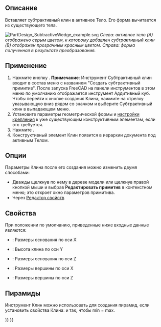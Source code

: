 <languages/>

<div class="mw-translate-fuzzy">
{{Docnav/ru
|[[PartDesign_SubtractivePrism/ru|Субтрактивная призма]]
|[[PartDesign_Mirrored/ru|Симметрия]]
|[[PartDesign_Workbench/ru|Верстак PartDesign]]
|IconL=PartDesign_SubtractivePrism.svg
|IconR=PartDesign_Mirrored.svg
|IconC=Workbench_PartDesign.svg
}}
</div>

{{GuiCommand/ru
|Name/ru=Субтрактивный клин
|Name=PartDesign_SubtractiveWedge
|MenuLocation=Part Design → Создать субтрактивный примитив → Субтрактивный клин
|Workbenches=[[PartDesign_Workbench/ru|PartDesign]]
|Version=0.17
|SeeAlso=[[PartDesign_CompPrimitiveSubtractive/ru|Создать субтрактивный примитив]], [[PartDesign_AdditiveWedge/ru|Аддитивный клин]]
}}

<span id="Description"></span>
==Описание==

Вставляет субтрактивный клин в активное Тело. Его форма вычитается из существующего тела.

[[File:PartDesign_SubtractiveWedge_example.svg|none]]
''Слева: активное тело (A) отображено серым цветом, к которому добавлен субтрактивный клин (B) отображен прозрачным красным цветом. Справа: форма полученная в результате преобразования.''

<span id="Usage"></span>
==Применение==

<div class="mw-translate-fuzzy">
# Нажмите кнопку {{Button|[[Image:PartDesign SubtractiveWedge.svg|24px]] '''Субтрактивный клин'''}}. '''Примечание''': Инструмент Субтрактивный клин входит в состав меню с названием "Создать субтрактивный примитив". После запуска FreeCAD на панели инструментов в этом меню по умолчанию отображается инструмент Аддитивный куб. Чтобы перейти к кнопке создания Клина, нажмите на стрелку указывающую вниз рядом со значком и выберите Субтрактивный клин в выпадающем меню.
# Установите параметры геометрической формы и [[Part_EditAttachment/ru|настройки крепления]] к уже существующим конструктивным элементам, если это требуется.
# Нажмите {{Button|OK}}.
# Конструктивный элемент Клин появится в иерархии документа под активным Телом.
</div>

<span id="Options"></span>
==Опции==

Параметры Клина после его создания можно изменить двумя способами:
* Дважды щелкнув по нему в дереве модели или щелкнув правой кнопкой мыши и выбрав '''Редактировать примитив''' в контекстном меню; это откроет окно параметров примитива.
* Через [[Property_editor/ru|Редактор свойств]].

<span id="Properties"></span>
==Свойства==

При положении по умолчанию, приведенные ниже входные данные являются:
*{{PropertyData|X min/max}} : Размеры основания по оси X
*{{PropertyData|Y min/max}}: Высота клина по оси Y
*{{PropertyData|Z min/max}} : Размеры основания по оси Z
*{{PropertyData|X2 min/max}} : Размеры вершины по оси X
*{{PropertyData|Z2 min/max}} : Размеры вершины по оси Z

<span id="Pyramids"></span>
==Пирамиды==

Инструмент Клин можно использовать для создания пирамид, если установить свойства Клина: {{PropertyData|X2 min/max}} и {{PropertyData|Z2 min/max}} так, чтобы min = max.


<div class="mw-translate-fuzzy">
{{Docnav/ru
|[[PartDesign_SubtractivePrism/ru|Субтрактивная призма]]
|[[PartDesign_Mirrored/ru|Симметрия]]
|[[PartDesign_Workbench/ru|Верстак PartDesign]]
|IconL=PartDesign_SubtractivePrism.svg
|IconR=PartDesign_Mirrored.svg
|IconC=Workbench_PartDesign.svg
}}
</div>

{{PartDesign_Tools_navi{{#translation:}}}}
{{Userdocnavi{{#translation:}}}}